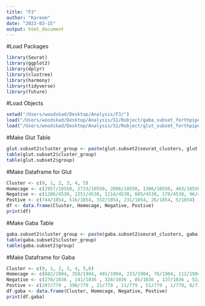 ```yaml
---
title: "F3"
author: "Kareem"
date: "2023-03-15"
output: html_document
---
```


#Load Packages
```r
library(Seurat)
library(ggplot2)
library(dplyr)
library(clustree)
library(harmony)
library(tidyverse)
library(future)
```
#Load Objects
```r
setwd("/Users/woodskad/Desktop/Analysis/F3/")
load("/Users/woodskad/Desktop/Analysis/S1/Robject/gaba_subset_forthpipe_03142023.RData")
load("/Users/woodskad/Desktop/Analysis/S1/Robject/glut_subset_forthpipe_11102022.RData")
```

#Make Glut Table 
```r
glut.subset2$cluster_group <- paste(glut.subset2$seurat_clusters, glut.subset2$group, sep = "_")
table(glut.subset2$cluster_group)
table(glut.subset2$group)
```
#Make Dataframe for Glut
```r
Cluster <- c(0, 1, 2, 3, 4, 5)
Homecage <- c(2957/10550, 2733/10550, 2806/10550, 1306/10550, 463/10550, 285/10550)
Negative <- c(1286/4530, 1251/4530, 1114/4530, 605/4530, 178/4530, 96/4530)
Postive <- c(744/1854, 516/1854, 332/1854, 231/1854, 26/1854, 5/1854)
df <- data.frame(Cluster, Homecage, Negative, Postive)
print(df)
```

#Make Gaba Table 
```r
gaba.subset2$cluster_group <- paste(gaba.subset2$seurat_clusters, gaba.subset2$group, sep = "_")
table(gaba.subset2$cluster_group)
table(gaba.subset2$group)
```
#Make Dataframe for Gaba
```r
Cluster <- c(0, 1, 2, 3, 4, 5,6)
Homecage <- c(682/1904, 358/1904, 401/1904, 233/1904, 76/1904, 112/1904, 42/1904 )
Negative <- c(278/1036 , 141/1036 , 328/1036 , 85/1036 , 137/1036 , 52/1036, 15/1036)
Postive <- c(297/779 , 398/779 , 21/779 , 11/779 , 51/779 , 1/779, 0/779)
df.gaba <- data.frame(Cluster, Homecage, Negative, Postive)
print(df.gaba)
```
